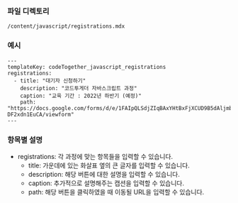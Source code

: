 <!-- Custom-MDX-Documentation.mdx -->

### 파일 디렉토리

`/content/javascript/registrations.mdx`

### 예시

```
---
templateKey: codeTogether_javascript_registrations
registrations:
  - title: "대기자 신청하기"
    description: "코드투게더 자바스크립트 과정"
    caption: "교육 기간 : 2022년 하반기 (예정)"
    path: "https://docs.google.com/forms/d/e/1FAIpQLSdjZIqBAxYHtBxFjXCUD9B5dAljmbMfuPfVTc-DF2xdn1EuCA/viewform"
---

```

### 항목별 설명

- registrations: 각 과정에 맞는 항목들을 입력할 수 있습니다.
  - title: 가운데에 있는 화살표 옆의 큰 글자를 입력할 수 있습니다.
  - description: 해당 버튼에 대한 설명을 입력할 수 있습니다.
  - caption: 추가적으로 설명해주는 캡션을 입력할 수 있습니다.
  - path: 해당 버튼을 클릭하였을 때 이동될 URL을 입력할 수 있습니다.
